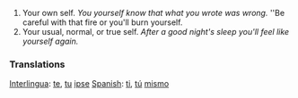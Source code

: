 #Your own self. ''You yourself know that what you wrote was wrong.'' ''Be careful with that fire or you'll burn yourself. 
#Your usual, normal, or true self. ''After a good night's sleep you'll feel like yourself again.''

=== Translations ===
[[Interlingua]]: [[te]], [[tu]] [[ipse]]
[[Spanish]]: [[ti]], [[tú]] [[mismo]]